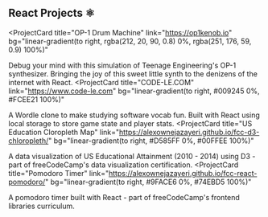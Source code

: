 ## React Projects ⚛️

<ProjectCard
  title="OP-1 Drum Machine"
  link="https://op1kenob.io"
  bg="linear-gradient(to right, rgba(212, 20, 90, 0.8) 0%, rgba(251, 176, 59, 0.9) 100%)"
>
  Debug your mind with this simulation of Teenage Engineering's OP-1 synthesizer. Bringing the joy of this sweet little synth to the denizens of the internet with React.
</ProjectCard>
<ProjectCard
  title="CODE-LE.COM"
  link="https://www.code-le.com"
  bg="linear-gradient(to right, #009245 0%, #FCEE21 100%)"
>
  A Wordle clone to make studying software vocab fun. Built with React using local storage to store game state and player stats.
</ProjectCard>
<ProjectCard
  title="US Education Cloropleth Map"
  link="https://alexownejazayeri.github.io/fcc-d3-chloropleth/"
  bg="linear-gradient(to right, #D585FF 0%, #00FFEE 100%)" 
>
  A data visualization of US Educational Attainment (2010 - 2014) using D3 - part of freeCodeCamp's data visualization certification.
</ProjectCard>
<ProjectCard
  title="Pomodoro Timer"
  link="https://alexownejazayeri.github.io/fcc-react-pomodoro/"
  bg="linear-gradient(to right, #9FACE6 0%, #74EBD5 100%)"
>
  A pomodoro timer built with React - part of freeCodeCamp's frontend libraries curriculum.
</ProjectCard>